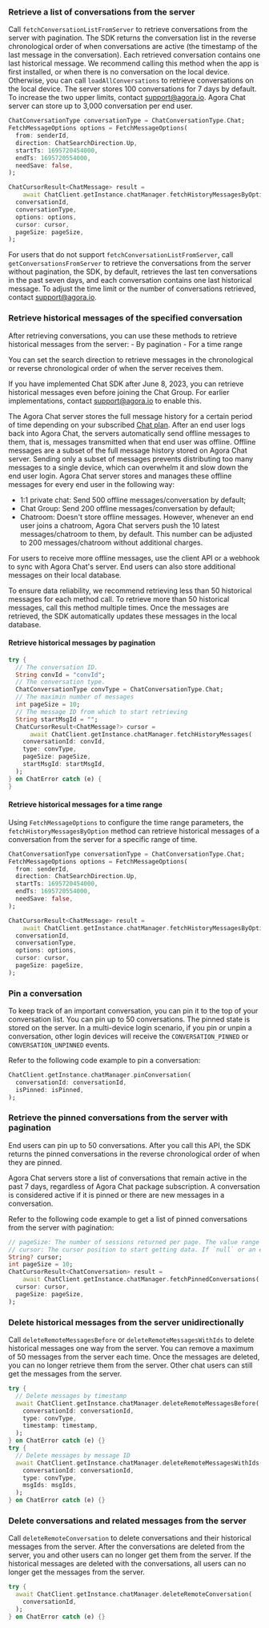 <PlatformWrapper platform="flutter">

### Retrieve a list of conversations from the server

Call `fetchConversationListFromServer` to retrieve conversations from the server with pagination. The SDK returns the conversation list in the reverse chronological order of when conversations are active (the timestamp of the last message in the conversation). Each retrieved conversation contains one last historical message. We recommend calling this method when the app is first installed, or when there is no conversation on the local device. Otherwise, you can call `loadAllConversations` to retrieve conversations on the local device.
The server stores 100 conversations for 7 days by default. To increase the two upper limits, contact support@agora.io. Agora Chat server can store up to 3,000 conversation per end user.

```dart
ChatConversationType conversationType = ChatConversationType.Chat;
FetchMessageOptions options = FetchMessageOptions(
  from: senderId,
  direction: ChatSearchDirection.Up,
  startTs: 1695720454000,
  endTs: 1695720554000,
  needSave: false,
);

ChatCursorResult<ChatMessage> result =
    await ChatClient.getInstance.chatManager.fetchHistoryMessagesByOption(
  conversationId,
  conversationType,
  options: options,
  cursor: cursor,
  pageSize: pageSize,
);
```

For users that do not support `fetchConversationListFromServer`, call `getConversationsFromServer` to retrieve the conversations from the server without pagination, the SDK, by default, retrieves the last ten conversations in the past seven days, and each conversation contains one last historical message. To adjust the time limit or the number of conversations retrieved, contact [support@agora.io](mailto:support@agora.io).

### Retrieve historical messages of the specified conversation

After retrieving conversations, you can use these methods to retrieve historical messages from the server:
    - By pagination
    - For a time range

You can set the search direction to retrieve messages in the chronological or reverse chronological order of when the server receives them.

If you have implemented Chat SDK after June 8, 2023, you can retrieve historical messages even before joining the Chat Group. For earlier implementations, contact [support@agora.io](mailto:support@agora.io) to enable this.

The Agora Chat server stores the full message history for a certain period of time depending on your subscribed [Chat plan](../../reference/message-overview#limitations-of-message-storage-duration). After an end user logs back into Agora Chat, the servers  automatically send offline messages to them, that is, messages transmitted when that end user was offline. Offline messages are a subset of the full message history stored on Agora Chat server. Sending only a subset of messages prevents distributing too many messages to a single device, which can overwhelm it and slow down the end user login. Agora Chat server stores and manages these offline messages for every end user in the following way:

- 1:1 private chat: Send 500 offline messages/conversation by default;
- Chat Group: Send 200 offline messages/conversation by default;
- Chatroom: Doesn't store offline messages. However, whenever an end user joins a chatroom, Agora Chat servers push the 10 latest messages/chatroom to them, by default. This number can be adjusted to 200 messages/chatroom without additional charges.

For users to receive more offline messages, use the client API or a webhook to sync with Agora Chat's server. End users can also store additional messages on their local database.

To ensure data reliability, we recommend retrieving less than 50 historical messages for each method call. To retrieve more than 50 historical messages, call this method multiple times. Once the messages are retrieved, the SDK automatically updates these messages in the local database.

#### Retrieve historical messages by pagination

```dart
try {
  // The conversation ID.
  String convId = "convId";
  // The conversation type.
  ChatConversationType convType = ChatConversationType.Chat;
  // The maximin number of messages
  int pageSize = 10;
  // The message ID from which to start retrieving
  String startMsgId = "";
  ChatCursorResult<ChatMessage?> cursor =
      await ChatClient.getInstance.chatManager.fetchHistoryMessages(
    conversationId: convId,
    type: convType,
    pageSize: pageSize,
    startMsgId: startMsgId,
  );
} on ChatError catch (e) {
}
```

#### Retrieve historical messages for a time range

Using `FetchMessageOptions` to configure the time range parameters, the `fetchHistoryMessagesByOption` method can retrieve historical messages of a conversation from the server for a specific range of time.

```dart
ChatConversationType conversationType = ChatConversationType.Chat;
FetchMessageOptions options = FetchMessageOptions(
  from: senderId,
  direction: ChatSearchDirection.Up,
  startTs: 1695720454000,
  endTs: 1695720554000,
  needSave: false,
);

ChatCursorResult<ChatMessage> result =
    await ChatClient.getInstance.chatManager.fetchHistoryMessagesByOption(
  conversationId,
  conversationType,
  options: options,
  cursor: cursor,
  pageSize: pageSize,
);

```

### Pin a conversation

To keep track of an important conversation, you can pin it to the top of your conversation list. You can pin up to 50 conversations.  The pinned state is stored on the server. In a multi-device login scenario, if you pin or unpin a conversation, other login devices will receive the `CONVERSATION_PINNED` or `CONVERSATION_UNPINNED` events.

Refer to the following code example to pin a conversation:

```dart
ChatClient.getInstance.chatManager.pinConversation(
  conversationId: conversationId,
  isPinned: isPinned,
);
```


### Retrieve the pinned conversations from the server with pagination

End users can pin up to 50 conversations. After you call this API, the SDK returns the pinned conversations in the reverse chronological order of when they are pinned.

Agora Chat servers store a list of conversations that remain active in the past 7 days, regardless of Agora Chat package subscription. A conversation is considered active if it is pinned or there are new messages in a conversation.

Refer to the following code example to get a list of pinned conversations from the server with pagination:

```dart
// pageSize: The number of sessions returned per page. The value range is [1,50].
// cursor: The cursor position to start getting data. If `null` or an empty string ("") is passed when obtaining data, the SDK will start querying from the latest pinned session.
String? cursor;
int pageSize = 10;
ChatCursorResult<ChatConversation> result =
    await ChatClient.getInstance.chatManager.fetchPinnedConversations(
  cursor: cursor,
  pageSize: pageSize,
);
```

### Delete historical messages from the server unidirectionally

Call `deleteRemoteMessagesBefore` or `deleteRemoteMessagesWithIds` to delete historical messages one way from the server. You can remove a maximum of 50 messages from the server each time. Once the messages are deleted, you can no longer retrieve them from the server. Other chat users can still get the messages from the server.

```dart
try {
  // Delete messages by timestamp
  await ChatClient.getInstance.chatManager.deleteRemoteMessagesBefore(
    conversationId: conversationId,
    type: convType,
    timestamp: timestamp,
  );
} on ChatError catch (e) {}
try {
  // Delete messages by message ID
  await ChatClient.getInstance.chatManager.deleteRemoteMessagesWithIds(
    conversationId: conversationId,
    type: convType,
    msgIds: msgIds,
  );
} on ChatError catch (e) {}
```

### Delete conversations and related messages from the server

Call `deleteRemoteConversation` to delete conversations and their historical messages from the server. After the conversations are deleted from the server, you and other users can no longer get them from the server. If the historical messages are deleted with the conversations, all users can no longer get the messages from the server.

```dart
try {
  await ChatClient.getInstance.chatManager.deleteRemoteConversation(
    conversationId,
  );
} on ChatError catch (e) {}
```

</PlatformWrapper>